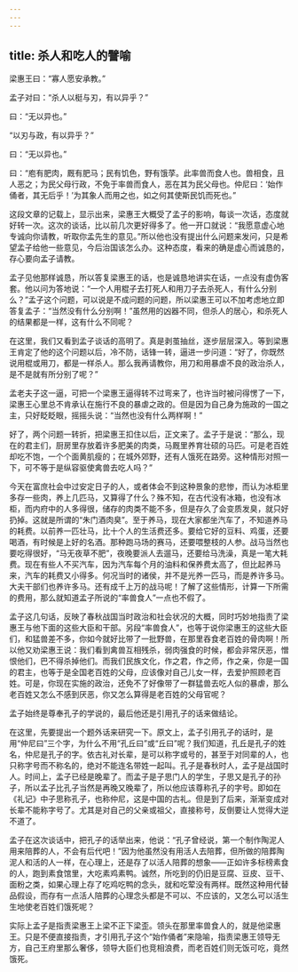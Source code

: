 ```yaml
---
---
---
```

title: 杀人和吃人的譬喻
---




梁惠王曰：“寡人愿安承教。”

孟子对曰：“杀人以梃与刃，有以异乎？”

曰：“无以异也。”

“以刃与政，有以异乎？”

曰：“无以异也。”

曰：“庖有肥肉，厩有肥马；民有饥色，野有饿莩。此率兽而食人也。兽相食，且人恶之；为民父母行政，不免于率兽而食人，恶在其为民父母也。仲尼曰：‘始作俑者，其无后乎！’为其象人而用之也，如之何其使斯民饥而死也。”

这段文章的记载上，显示出来，梁惠王大概受了孟子的影响，每谈一次话，态度就好转一次。这次的谈话，比以前几次更好得多了。他一开口就说：“我愿意虚心地专诚向你请教，听取你孟先生的意见。”所以他也没有提出什么问题来发问，只是希望孟子给他一些意见，今后治国该怎么办。这种态度，看来的确是虚心而诚恳的，存心要向孟子请教。

孟子见他那样诚恳，所以答复梁惠王的话，也是诚恳地讲实在话，一点没有虚伪客套。他以问为答地说：“一个人用棍子去打死人和用刀子去杀死人，有什么分别么？”孟子这个问题，可以说是不成问题的问题，所以梁惠王可以不加考虑地立即答复孟子：“当然没有什么分别啊！”虽然用的凶器不同，但杀人的居心，和杀死人的结果都是一样，这有什么不同呢？

在这里，我们又看到孟子谈话的高明了。真是剥茧抽丝，逐步层层深入。等到梁惠王肯定了他的这个问题以后，冷不防，话锋一转，逼进一步问道：“好了，你既然说用棍或用刀，都是一样杀人。那么我再请教你，用刀和用暴虐不良的政治杀人，是不是就有所分别了呢？”

孟老夫子这一逼，可把一个梁惠王逼得转不过弯来了，也许当时被问得愣了一下，梁惠王心里总不肯承认在施行不良的暴虐之政的。但是因为自己身为施政的一国之主，只好眨眨眼，摇摇头说：“当然也没有什么两样啊！”

好了，两个问题一转折，把梁惠王扣住以后，正文来了。孟子于是说：“那么，现在的君主们，厨房里存放着许多肥美的肉类，马厩里养育壮硕的马匹。可是老百姓却吃不饱，一个个面黄肌瘦的；在城外郊野，还有人饿死在路旁。这种情形对照一下，可不等于是纵容驱使禽兽去吃人吗？”

今天在富庶社会中过安定日子的人，或者体会不到这种景象的悲惨，而认为冰柜里多存一些肉，养上几匹马，又算得了什么？殊不知，在古代没有冰箱，也没有冰柜，而内府中的人多得很，储存的肉类不能不多，但是存久了会变质发臭，就只好扔掉。这就是所谓的“朱门酒肉臭”。至于养马，现在大家都坐汽车了，不知道养马的耗费。以前养一匹壮马，比十个人的生活费还多。要给它好的豆料、鸡蛋，还要喝酒，有时候是上好的名酒。那种跑马场的赛马，还要喂整枝的人参。战马当然也要吃得很好，“马无夜草不肥”，夜晚要派人去遛马，还要给马洗澡，真是一笔大耗费。现在有些人不买汽车，因为汽车每个月的油料和保养费太高了，但比起养马来，汽车的耗费又小得多。何况当时的诸侯，并不是光养一匹马，而是养许多马。大夫干部们也养许多马。还有成千上万的战马呢！了解了这些情形，计算一下所需的费用，那么就知道孟子所说的“率兽食人”一点也不假了。

孟子这几句话，反映了春秋战国当时政治和社会状况的大概，同时巧妙地指责了梁惠王与他下面的这些大臣和干部。另段“率兽食人”，也等于说你梁惠王的这些大臣们，和猛兽差不多，你如今就好比带了一批野兽，在那里吞食老百姓的骨肉啊！所以他又劝梁惠王说：我们看到禽兽互相残杀，弱肉强食的时候，都会非常厌恶，憎恨他们，巴不得杀掉他们。而我们民族文化，作之君，作之师，作之亲，你是一国的君主，也等于是全国老百姓的父母，应该像对自己儿女一样，去爱护照顾老百姓。可是，你现在实施的政治，还免不了好像带了一群猛兽去吃人似的暴虐，那么老百姓又怎么不感到厌恶，你又怎么算得是老百姓的父母官呢？

孟子始终是尊奉孔子的学说的，最后他还是引用孔子的话来做结论。

在这里，先要提出一个题外话来研究一下。原文上，孟子引用孔子的话时，是用“仲尼曰”三个字，为什么不用“孔丘曰”或“丘曰”呢？我们知道，孔丘是孔子的姓名，仲尼是孔子的字。依古礼对长辈，是可以称字或号的，甚至于对同辈的人，也只称字号而不称名的，绝对不能连名带姓一起叫。孔子是春秋时人，孟子是战国时人。时间上，孟子已经是晚辈了。而孟子是子思门人的学生，子思又是孔子的孙子，所以孟子比孔子当然是再晚又晚辈了，所以他应该尊称孔子的字号。即如在《礼记》中子思称孔子，也称仲尼，这是中国的古礼。但是到了后来，渐渐变成对长辈不能称字号了。尤其是对自己的父亲或祖父，直接称号，反倒要让人觉得大逆不道了。

孟子在这次谈话中，把孔子的话举出来，他说：“孔子曾经说，第一个制作陶泥人用来陪葬的人，不会有后代吧！”因为他虽然没有用活人去陪葬，但所做的陪葬陶泥人和活的人一样，在心理上，还是存了以活人陪葬的想象——正如许多标榜素食的人，跑到素食馆里，大吃素鸡素鸭。诚然，所吃到的仍旧是豆腐、豆皮、豆干、面粉之类，如果心理上存了吃鸡吃鸭的念头，就和吃荤没有两样。既然这种用代替品假设，而存有一点活人陪葬的心理念头都是不可以、不应该的，又怎么可以活生生地使老百姓们饿死呢？

实际上孟子是指责梁惠王上梁不正下梁歪。领头在那里率兽食人的，就是他梁惠王。只是不便直接指责，才引用孔子这个“始作俑者”来隐喻，指责梁惠王领导无方，自己王府里那么奢侈，领导大臣们也竞相浪费，而老百姓们则无饭可吃，竟然饿死。
